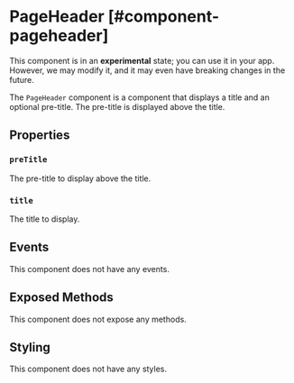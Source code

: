 
# PageHeader [#component-pageheader]

<Callout type="warning" emoji="📔">This component is in an **experimental** state; you can use it in your app. However, we may modify it, and it may even have breaking changes in the future.</Callout>

The `PageHeader` component is a component that displays a title and an optional pre-title. The pre-title is displayed above the title.



## Properties

### `preTitle`

The pre-title to display above the title.

### `title`

The title to display.

## Events

This component does not have any events.

## Exposed Methods

This component does not expose any methods.

## Styling

This component does not have any styles.
